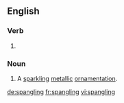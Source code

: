 ==English==

===Verb===
{{head|en|present participle}}

# {{present participle of|spangle|lang=en|nocat=1}}

===Noun===
{{en-noun}}

# A [[sparkling]] [[metallic]] [[ornamentation]].

[[de:spangling]]
[[fr:spangling]]
[[vi:spangling]]